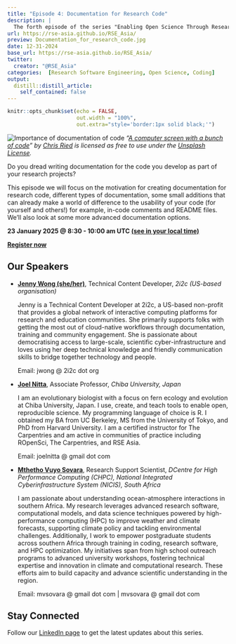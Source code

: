 ```yaml
---
title: "Episode 4: Documentation for Research Code"
description: |
  The forth episode of the series "Enabling Open Science Through Research Code" jointly organised by [RSE Asia Association](https://rse-asia.github.io/RSE_Asia/) and [RSSE Africa](https://rsse.africa).
url: https://rse-asia.github.io/RSE_Asia/
preview: Documentation_for_research_code.jpg
date: 12-31-2024
base_url: https://rse-asia.github.io/RSE_Asia/
twitter:
  creator: "@RSE_Asia"
categories:  [Research Software Engineering, Open Science, Coding]
output:
  distill::distill_article:
    self_contained: false
---
```


```r
knitr::opts_chunk$set(echo = FALSE,
                      out.width = "100%",
                      out.extra="style='border:1px solid black;'")
```

![Importance of documentation of code](Documentation_for_research_code.jpg)
_"[A computer screen with a bunch of code](https://unsplash.com/photos/a-computer-screen-with-a-bunch-of-code-on-it-ieic5Tq8YMk?utm_content=creditCopyText&utm_medium=referral&utm_source=unsplash)" by [Chris Ried](https://unsplash.com/@cdr6934?utm_content=creditCopyText&utm_medium=referral&utm_source=unsplash) is licensed as free to use under the [Unsplash License](https://unsplash.com/license)._

Do you dread writing documentation for the code you develop as part of your research projects?

This episode we will focus on the motivation for creating documentation for research code, different types of documentation, some small additions that can already make a world of difference to the usability of your code (for yourself and others!) for example, in-code comments and README files. We’ll also look at some more advanced documentation options.

**23 January 2025 @ 8:30 - 10:00 am UTC [(see in your local time)](https://www.timeanddate.com/worldclock/fixedtime.html?msg=Documentation+for+Research+Code&iso=20250123T0830&p1=1440&ah=1&am=30)**

**[Register now](https://us06web.zoom.us/meeting/register/tZ0scOmspz0iH9IMt4yxc0O37uEUUiPxYDxa#/registration)**

## Our Speakers

- **[Jenny Wong (she/her)](https://www.linkedin.com/in/thisisjennywong/)**,
  Technical Content Developer, _2i2c (US-based organisation)_ 
  
  Jenny is a Technical Content Developer at 2i2c, a US-based non-profit that provides a global network of interactive computing platforms for research and education communities. She primarily supports folks with getting the most out of cloud-native workflows through documentation, training and community engagement. She is passionate about democratising access to large-scale, scientific cyber-infrastructure and loves using her deep technical knowledge and friendly communication skills to bridge together technology and people.
 
  Email: jwong @ 2i2c dot org

- **[Joel Nitta](https://www.joelnitta.com/)**,
  Associate Professor, _Chiba University, Japan_
  
  I am an evolutionary biologist with a focus on fern ecology and evolution at Chiba University, Japan. I use, create, and teach tools to enable open, reproducible science. My programming language of choice is R. I obtained my BA from UC Berkeley, MS from the University of Tokyo, and PhD from Harvard University. I am a certified instructor for The Carpentries and am active in communities of practice including ROpenSci, The Carpentries, and RSE Asia.
  
  Email: joelnitta @ gmail dot com
  
- **[Mthetho Vuyo Sovara](https://www.linkedin.com/in/mthetho-sovara-3a939272/)**,
  Research Support Scientist, _DCentre for High Performance Computing (CHPC), National Integrated Cyberinfrastructure System (NICIS), South Africa_
  
  I am passionate about understanding ocean-atmosphere interactions in southern Africa. My research leverages advanced research software, computational models, and data science techniques powered by high-performance computing (HPC) to improve weather and climate forecasts, supporting climate policy and tackling environmental challenges. Additionally, I work to empower postgraduate students across southern Africa through training in coding, research software, and HPC optimization. My initiatives span from high school outreach programs to advanced university workshops, fostering technical expertise and innovation in climate and computational research. These efforts aim to build capacity and advance scientific understanding in the region.
  
  Email: mvsovara @ gmail dot com | mvsovara @ gmail dot com

## Stay Connected

Follow our [LinkedIn page](https://www.linkedin.com/company/rse-asia-association/) to get the latest updates about this series.
